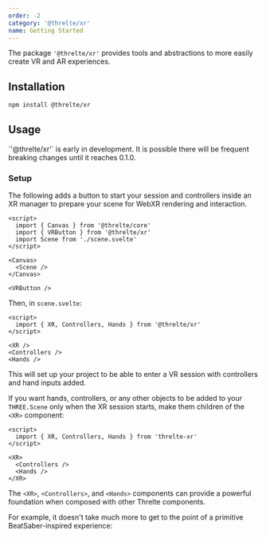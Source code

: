 ```yaml
---
order: -2
category: '@threlte/xr'
name: Getting Started
---
```


The package `'@threlte/xr'` provides tools and abstractions to more easily create VR and AR experiences.

## Installation

```bash title="Terminal"
npm install @threlte/xr
```

## Usage

<Tip type="experimental">
  `'@threlte/xr'` is early in development. It is possible there will be frequent breaking changes until it reaches 0.1.0.
</Tip>

### Setup

The following adds a button to start your session and controllers inside an XR manager to prepare your scene for WebXR rendering and interaction.

```svelte title="Scene.svelte" {3,11}+
<script>
  import { Canvas } from '@threlte/core'
  import { VRButton } from '@threlte/xr'
  import Scene from './scene.svelte'
</script>

<Canvas>
  <Scene />
</Canvas>

<VRButton />
```

Then, in `scene.svelte`:
```svelte
<script>
  import { XR, Controllers, Hands } from '@threlte/xr'
</script>

<XR />
<Controllers />
<Hands />
```

This will set up your project to be able to enter a VR session with controllers and hand inputs added.

If you want hands, controllers, or any other objects to be added to your `THREE.Scene` only when the XR session starts, make them children of the `<XR>` component:

```svelte
<script>
  import { XR, Controllers, Hands } from 'threlte-xr'
</script>

<XR>
  <Controllers />
  <Hands />
</XR>
```

The `<XR>`, `<Controllers>`, and `<Hands>` components can provide a powerful foundation when composed with other Threlte components.

For example, it doesn't take much more to get to the point of a primitive BeatSaber-inspired experience:

<Example path="xr/bonksaber" />
